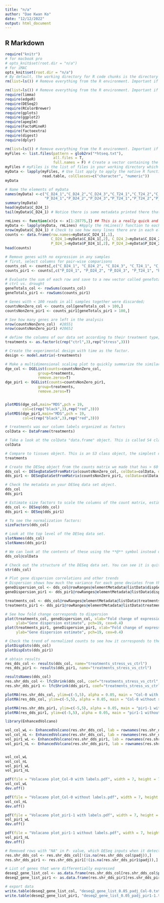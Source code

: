 ```yaml
---
title: "n/a"
author: "Dae Kwan Ko"
date: "12/12/2022"
output: html_document
---
```


## R Markdown

```r
require("knitr")
# for macbook pro
# opts_knit$set(root.dir = "n/a")
# for iMAC
opts_knit$set(root.dir = "n/a")
# By default, the working directory for R code chunks is the directory that contains the Rmd document. 
rm(list=ls()) # Remove everything from the R environment. Important if you have some variables saved already
```

```r
rm(list=ls()) # Remove everything from the R environment. Important if you have some variables saved already
require(limma)
require(edgeR)
require(DESeq2)
require(RColorBrewer)
require(gplots)
require(ggplot2)
require(apeglm)
require(FactoMineR)
require(factoextra)
require(digest)
require(dplyr)
```

```r
rm(list=ls()) # Remove everything from the R environment. Important if you have some variables saved already
myFiles <- list.files(pattern = glob2rx("*htseq.txt"), 
                      all.files = T, 
                      full.names = F) # Create a vector containing the names of your files
myFiles # myFiles is the list of files in your working directory which match the pattern *_htseq.txt.
myData <- lapply(myFiles, # Use list apply to apply the native R functi on read.table() to myFiles
                 read.table, colClasses=c("character", "numeric"))
myData

# Name the elements of myData
names(myData) <-c("C_D24_1","C_D24_2","C_D24_3","C_T24_1","C_T24_2","C_T24_3", 
                  "P_D24_1","P_D24_2","P_D24_3","P_T24_1","P_T24_2","P_T24_3")
summary(myData)
head(myData$C_D24_1)
tail(myData$C_D24_1) # Notice there is some metadata printed there that we should remove or those will be counted as gene names and expression counts

rmLines <- function(x){x <- x[1:28775,]} ## This is a really quick and dirty solution. This is a function to select the first xxxxx lines.
myData <- lapply(myData, rmLines) #Apply the rmLines() function to each object in the myData list.
nrow(myData$C_D24_1) # Check to see how many lines there are in each element of myData now. There should be only 34129
counts <- data.frame(row.names=myData$C_D24_1[,1],
                     C_D24_1=myData$C_D24_1[,2], C_D24_2=myData$C_D24_2[,2], C_D24_3=myData$C_D24_3[,2], C_T24_1=myData$C_T24_1[,2], C_T24_2=myData$C_T24_2[,2], C_T24_3=myData$C_T24_3[,2],
                     P_D24_1=myData$P_D24_1[,2], P_D24_2=myData$P_D24_2[,2], P_D24_3=myData$P_D24_3[,2], P_T24_1=myData$P_T24_1[,2], P_T24_2=myData$P_T24_2[,2], P_T24_3=myData$P_T24_3[,2])
head(counts)
```

```r
# Remove genes with no expression in any samples
# first, select columns for pair-wise comparisons 
counts_col <- counts[,c("C_D24_1", "C_D24_2", "C_D24_3", "C_T24_1", "C_T24_2", "C_T24_3")]
counts_pir1 <- counts[,c("P_D24_1", "P_D24_2", "P_D24_3", "P_T24_1", "P_T24_2", "P_T24_3")]

# Evaluate the sum of each row and save to a new vector called geneTotals
# ctrl vs. drought
geneTotals_col <- rowSums(counts_col)
geneTotals_pir1 <- rowSums(counts_pir1)

# Genes with < 100 reads in all samples together were discarded;
countsNonZero_col <- counts_col[geneTotals_col > 100,]
countsNonZero_pir1 <- counts_pir1[geneTotals_pir1 > 100,]

# See how many genes are left in the analysis
nrow(countsNonZero_col)  #20551
nrow(countsNonZero_pir1) #20652
```


```r
# define the columns of our data set according to their treatment type, the factor in this experiment. Arbitrarily named as ctrl and stress, but these two samples are not in the relationship.
treatments <- as.factor(c(rep("ctrl",3),rep("stress",3)))

# Create the experimental design with time as the factor.
design <- model.matrix(~treatments)

# Make a multidimensional scaling plot to quickly summarize the similarity of your samples.
dge_col <- DGEList(counts=countsNonZero_col, 
               group=treatments, 
               remove.zeros=T) 
dge_pir1 <- DGEList(counts=countsNonZero_pir1, 
               group=treatments, 
               remove.zeros=T) 


plotMDS(dge_col,main="MDS",pch = 19,
        col=c(rep("black",3),rep("red",3)))
plotMDS(dge_pir1,main="MDS",pch = 19,
        col=c(rep("black",3),rep("red",3)))

```


```r
# treatments was our column labels organized as factors
colData <- DataFrame(treatments)

# Take a look at the colData "data.frame" object. This is called S4 class object in R specifically designed to be operated on differently by various functions, similar to object oriented programming. It is not a normal data.frame.            
colData

# Compare to tissues object. This is an S3 class object, the simplest data type in R.
treatments

# Create the DESeq object from the counts matrix we made that has > 60 exprssed genes, uses the new colData object we made to label the treatments, and the same experimental design using treatments as the nominal categories. 
dds_col <- DESeqDataSetFromMatrix(countsNonZero_col, colData=colData, design=formula(~treatments))
dds_pir1 <- DESeqDataSetFromMatrix(countsNonZero_pir1, colData=colData, design=formula(~treatments))

# Check the metadata on your DESeq data set object.
dds_col
dds_pir1

# Estimate size factors to scale the columns of the count matrix, estimate dispersions, and fit model
dds_col <- DESeq(dds_col)
dds_pir1 <- DESeq(dds_pir1)

# To see the normalization factors:
sizeFactors(dds_col)
```

```r
# Look at the top level of the DESeq data set.
slotNames(dds_col)
slotNames(dds_pir1)

# We can look at the contents of these using the **@** symbol instead of **$** which is what would be used for an S3 class object.
dds_col@colData

# Check out the structure of the DESeq data set. You can see it is quite complex, and you can use this print out to help you subset any information from the data set.
str(dds_col)

# Plot gene dispersion correlations and other trends
# Dispersion shows how much the variance for each gene deviates from the mean.
geneDispersion_col <- dds_col@rowRanges@elementMetadata@listData$dispGeneEst
geneDispersion_pir1 <- dds_pir1@rowRanges@elementMetadata@listData$dispGeneEst

treatments_col <- dds_col@rowRanges@elementMetadata@listData$treatments_stress_vs_ctrl
treatments_pir1 <- dds_pir1@rowRanges@elementMetadata@listData$treatments_stress_vs_ctrl

# See how fold change corresponds to dispersion
plot(treatments_col, geneDispersion_col, xlab="Fold change of expression (A/b)", title = "Col-0",
     ylab="Gene dispersion estimate", pch=19, cex=0.4)
plot(treatments_pir1, geneDispersion_pir1, xlab="Fold change of expression (A/b)", title = "pir1-1",
     ylab="Gene dispersion estimate", pch=19, cex=0.4)

# Check the trend of normalized counts to see how it corresponds to the dispersion estimate.
plotDispEsts(dds_col)
plotDispEsts(dds_pir1)

# obtain results
res_dds_col <- results(dds_col, name="treatments_stress_vs_ctrl")
res_dds_pir1 <- results(dds_pir1, name="treatments_stress_vs_ctrl")

resultsNames(dds_col)
res.shr_dds_col <- lfcShrink(dds_col, coef="treatments_stress_vs_ctrl", type="apeglm")
res.shr_dds_pir1 <- lfcShrink(dds_pir1, coef="treatments_stress_vs_ctrl", type="apeglm")
```


```r
plotMA(res.shr_dds_col, ylim=c(-5,5), alpha = 0.05, main = "Col-0 with shrinking") #with shrinking
plotMA(res_dds_col, ylim=c(-5,5), alpha = 0.05, main = "Col-0 without shrinking") #without shrinking

plotMA(res.shr_dds_pir1, ylim=c(-5,5), alpha = 0.05, main = "pir1-1 with shrinking") #with shrinking
plotMA(res_dds_pir1, ylim=c(-5,5), alpha = 0.05, main = "pir1-1 without shrinking") #without shrinking

```


```r
library(EnhancedVolcano)

vol_col_wL <- EnhancedVolcano(res.shr_dds_col, lab = rownames(res.shr_dds_col), x = 'log2FoldChange', y = 'padj', pCutoff = 0.05, FCcutoff = 1, ylim = c(0,300), xlim = c(-8,12)) # with labels
vol_col_nL <- EnhancedVolcano(res.shr_dds_col, lab = rownames(res.shr_dds_col), x = 'log2FoldChange', y = 'padj', pCutoff = 0.05, FCcutoff = 1, ylim = c(0,300), xlim = c(-8,12), labSize = 0) # without labels
vol_pir1_wL <- EnhancedVolcano(res.shr_dds_pir1, lab = rownames(res.shr_dds_pir1), x = 'log2FoldChange', y = 'padj', pCutoff = 0.05, FCcutoff = 1, ylim = c(0,300), xlim = c(-8,12)) # with labels
vol_pir1_nL <- EnhancedVolcano(res.shr_dds_pir1, lab = rownames(res.shr_dds_pir1), x = 'log2FoldChange', y = 'padj', pCutoff = 0.05, FCcutoff = 1, ylim = c(0,300), xlim = c(-8,12), labSize = 0) # without labels


vol_col_wL
vol_col_nL
vol_pir1_wL
vol_pir1_nL

pdf(file = "Volacano plot_Col-0 with labels.pdf", width = 7, height = 7) # defaults to 7 x 7 inches
vol_col_wL
dev.off()

pdf(file = "Volacano plot_Col-0 without labels.pdf", width = 7, height = 7) # defaults to 7 x 7 inches
vol_col_nL
dev.off()

pdf(file = "Volacano plot_pir1-1 with labels.pdf", width = 7, height = 7) # defaults to 7 x 7 inches
vol_pir1_wL
dev.off()

pdf(file = "Volacano plot_pir1-1 without labels.pdf", width = 7, height = 7) # defaults to 7 x 7 inches
vol_pir1_nL
dev.off()
```

```r
# Removed rows with "NA" in P- value, which DESeq inputs when it detects extreme outliers in samples u sing Cook's distance calculation. These may have a significant effect on the model, or, perhaps the model we used (~treatments) does not account for some property of the data...
res.shr_dds_col <- res.shr_dds_col[!(is.na(res.shr_dds_col$padj)),] 
res.shr_dds_pir1 <- res.shr_dds_pir1[!(is.na(res.shr_dds_pir1$padj)),]  

# List of genes that were differentially expressed
deseq2_gene_list_col <- as.data.frame(res.shr_dds_col[res.shr_dds_col$padj < 0.05,])
deseq2_gene_list_pir1 <- as.data.frame(res.shr_dds_pir1[res.shr_dds_pir1$padj < 0.05,])

# export data
write.table(deseq2_gene_list_col, "deseq2_gene_list_0.05_padj_Col-0.txt", sep="\t")
write.table(deseq2_gene_list_pir1, "deseq2_gene_list_0.05_padj_pir1-1.txt", sep="\t")
```

